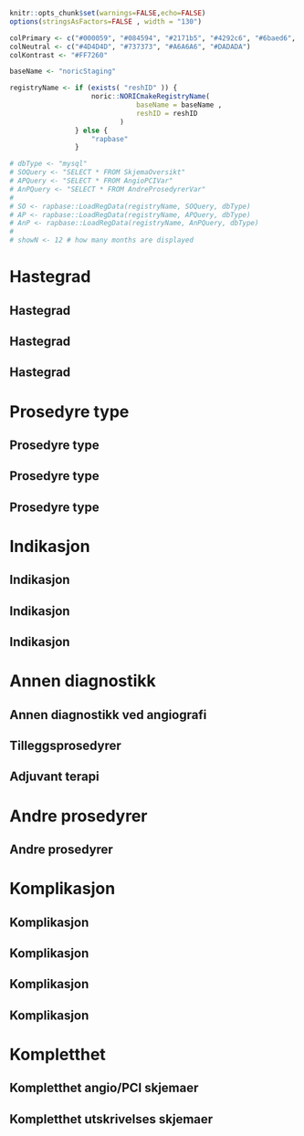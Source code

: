 ```r

knitr::opts_chunk$set(warnings=FALSE,echo=FALSE)
options(stringsAsFactors=FALSE , width = "130")

``` 


```r

colPrimary <- c("#000059", "#084594", "#2171b5", "#4292c6", "#6baed6", "#c6dbef")
colNeutral <- c("#4D4D4D", "#737373", "#A6A6A6", "#DADADA")
colKontrast <- "#FF7260"

``` 


```r

baseName <- "noricStaging"

registryName <- if (exists( "reshID" )) {
                    noric::NORICmakeRegistryName(
                               baseName = baseName ,
                               reshID = reshID
                           )
                } else {
                    "rapbase"
                }

# dbType <- "mysql"
# SOQuery <- "SELECT * FROM SkjemaOversikt"
# APQuery <- "SELECT * FROM AngioPCIVar"
# AnPQuery <- "SELECT * FROM AndreProsedyrerVar"
# 
# SO <- rapbase::LoadRegData(registryName, SOQuery, dbType)
# AP <- rapbase::LoadRegData(registryName, APQuery, dbType)
# AnP <- rapbase::LoadRegData(registryName, AnPQuery, dbType)
# 
# showN <- 12 # how many months are displayed
```

<!-- Hello! This is `r registryName`. -->

<!-- We currently have a `r dim(SO)` dataset. -->
<!-- Happy? -->

<!-- ```{r AnPPrepare,include=FALSE} -->

<!-- AnP$ProsedyreDato <- as.Date( AnP$ProsedyreDato) -->

<!-- AnP$Year <- as.numeric( -->
<!--     format( -->
<!--         x = AnP $ ProsedyreDato , -->
<!--         format = "%Y")) -->

<!-- AnP$nMonth <- as.numeric( -->
<!--     as.factor( -->
<!--         format( -->
<!--             AnP$ProsedyreDato , -->
<!--             format = "%y-%m"))) -->

<!-- AnP $ Day <- as.numeric( -->
<!--     AnP $ ProsedyreDato - min( AnP $ ProsedyreDato , na.rm = TRUE ) ) -->

<!-- AnP <- subset( -->
<!--     x = AnP , -->
<!--     subset = nMonth >= max( nMonth , na.rm = TRUE ) - showN ) -->

<!-- AnP $ Month <- as.factor( -->
<!--     format( -->
<!--         x = AnP $ ProsedyreDato , -->
<!--         format = "%y-%m")) -->

<!-- AnP$AnnenProsType <- factor( -->
<!--     x = AnP$AnnenProsType , -->
<!--     levels = c( -->
<!--         "Høyre hjertekateterisering" , -->
<!--         "Temporær pacemaker" , -->
<!--         "Perikardiocentese" , -->
<!--         "Ventilfilming" , -->
<!--         "Lukking av ASD/PFO" , -->
<!--         "Lukking av venstre aurikkel" , -->
<!--         "Impella") , -->
<!--     labels = c( -->
<!--         "Høyre kat." , -->
<!--         "Temp. pm" , -->
<!--         "Perikardiocentese" , -->
<!--         "Ventilfilming" , -->
<!--         "Lukking ASD/PFO" , -->
<!--         "Lukking v. aurikkel" , -->
<!--         "Impella") -->
<!--     ) -->

<!-- ``` -->



<!-- ```{r SOPrepare,include=FALSE} -->

<!-- SO$RegDate <- as.Date( -->
<!--     SO$HovedDato) -->

<!-- SO$Year <- as.numeric( -->
<!--     format( -->
<!--         x = SO$RegDate , -->
<!--         format = "%Y")) -->

<!-- SO$nMonth <- as.numeric( -->
<!--     as.factor( -->
<!--         format( -->
<!--             x = SO$RegDate , -->
<!--             format = "%y-%m"))) -->

<!-- SO <- subset( -->
<!--     x = SO , -->
<!--     subset = -->
<!--         (nMonth > max( nMonth , na.rm = TRUE ) - showN) & -->
<!--         (RegDate < Sys.Date()))     -->


<!--   # crude fix for Feiring and Rikshospitalet which have meaningless test data before 2015 -->
<!-- if ( SO$Sykehusnavn[1] %in% c("Feiring","Rikshospitalet")) SO <- SO [ which( SO$Year >= 2015 ) , ] -->

<!-- SO$Month <- as.factor( -->
<!--     format( -->
<!--         SO$RegDate , -->
<!--         format = "%y-%m")) -->

<!-- ```  -->




<!-- ```{r APprepare,include=FALSE} -->

<!-- AP$FodselsDato <- as.Date( AP$FodselsDato) -->

<!-- AP$InnleggelseHenvisendeSykehusDato <- as.Date( AP$InnleggelseHenvisendeSykehusDato) -->

<!-- AP$AnkomstPCIDato <- as.Date( AP$AnkomstPCIDato) -->

<!-- AP$ProsedyreDato <- as.Date( AP$ProsedyreDato) -->

<!-- AP$Sykehusnavn <- factor( AP$Sykehusnavn ) -->

<!-- AP $ AdmissionType <- car::recode( -->
<!--     var = AP $ OverflyttetFra , -->
<!--     recodes = " -->
<!--         'Annet sykehus'='Referred'; -->
<!--         '' = NA; -->
<!--         'Annen  avdeling på sykehuset' = NA; -->
<!--         'Nei, direkte inn til dette sykehus' = 'Directly admitted'; -->
<!--         'Omdirigert ambulanse' = 'Directly admitted'; -->
<!--         ") -->

<!-- AP $ Indikasjon2 <- factor( -->
<!--     car::recode( -->
<!--         var = AP $ Indikasjon , -->
<!--         recodes = " -->
<!--             'Stabil koronarsykdom'='SAP'; -->
<!--             'UAP'='UAP'; -->
<!--             'NSTEMI'='NSTEMI'; -->
<!--             'STEMI'='STEMI'; -->
<!--             'Hjertestans ved STEMI'='STEMI'; -->
<!--             'STEMI > 24h'='STEMI'; -->
<!--             'STEMI/Rescue PCI'='STEMI'; -->
<!--             'Uklare brystsmerter'='Uklare brystsmerter'; -->
<!--             else='Annet'; -->
<!--             ") , -->
<!--     levels = c("Uklare brystsmerter","SAP","UAP","NSTEMI","STEMI","Annet") ) -->


<!-- AP$Funn[which(AP$Funn %in% c("","Ikke konklusiv undersøkelse"))] <- NA -->
<!-- AP$NormaleKar <- as.numeric(AP$Funn == "Normalt /Ateromatos") -->

<!-- ```  -->



<!-- ```{r Daterecodes,include=FALSE} -->

<!-- AP$Year <- as.numeric( -->
<!--     format( -->
<!--         x = AP $ ProsedyreDato , -->
<!--         format = "%Y")) -->

<!-- AP$Week <- as.numeric( -->
<!--     format( -->
<!--         x = AP $ ProsedyreDato , -->
<!--         format = "%W")) -->


<!-- AP$nMonth <- as.numeric( -->
<!--     as.factor( -->
<!--         format( -->
<!--             AP$ProsedyreDato , -->
<!--             format = "%y-%m"))) -->

<!-- AP $ Day <- as.numeric( -->
<!--     AP $ ProsedyreDato - min( AP $ ProsedyreDato , na.rm = TRUE ) ) -->

<!-- ```  -->



<!-- ```{r subsetting,include=FALSE} -->

<!-- NSTEMI <- subset( -->
<!--     x = AP , -->
<!--     subset = (Indikasjon == "NSTEMI")) -->

<!-- NSTEMI $ Month <- as.factor( -->
<!--     format( -->
<!--         x = NSTEMI $ ProsedyreDato , -->
<!--         format = "%y-%m")) -->


<!-- AP <- subset( -->
<!--     x = AP , -->
<!--     subset = nMonth >= max( nMonth , na.rm = TRUE ) - showN ) -->

<!--  # crude fix for Feiring and Rikshospitalet which have meaningless test data before 2015 -->
<!-- if (AP$Sykehusnavn[1] %in% c("Feiring","Rikshospitalet")) AP <- AP [ which( AP$Year >= 2015 ) , ] -->

<!-- AP $ Month <- as.factor( -->
<!--     format( -->
<!--         x = AP $ ProsedyreDato , -->
<!--         format = "%y-%m")) -->

<!-- ```  -->


<!-- \title[Angio/PCI\\\Sexpr{AP$Sykehusnavn[1]}]{Norsk register for invasiv kardiologi (NORIC)\\Månedsrapport Angio/PCI\\ \Sexpr{AP$Sykehusnavn[1]}} -->


<!-- \begin{document} -->
<!-- \begin{tiny} -->

<!-- \maketitle -->


<!-- \section{Hastegrad} -->

# Hastegrad

## Hastegrad
<!-- ```{r FigNHastegrad,fig.cap="Antall prosedyrer etter hastegrad og måned",fig.width=8,fig.height=4,out.width="\\textwidth"} -->
<!-- pal <- colPrimary[c(1,3,5)] -->

<!-- op <- par( -->
<!--     mfcol = c (1,1) , -->
<!--     xpd = NA , -->
<!--     mar = c(5.1,4.1,4.1,13.1) , -->
<!--     bg = "#EEEEEE") -->

<!-- barplot( -->
<!--     xtabs( -->
<!--         formula = ~ Hastegrad + Month , -->
<!--         data = AP) , -->
<!--     las = 1 , -->
<!--     xlab = "Måned" , -->
<!--     ylab = "Antall" , -->
<!--     col = pal , -->
<!--     space = 0.2 , -->
<!--     border = FALSE) -->

<!-- legend( -->
<!--     "right" , -->
<!--     inset = -.28 , -->
<!--     bty = "n" , -->
<!--     horiz = FALSE , -->
<!--     fill = pal[3:1], -->
<!--     legend = sort( -->
<!--         unique(AP$Hastegrad) ,  -->
<!--         decreasing = T) , -->
<!--     cex = 1) -->

<!-- ``` -->
<!-- \end{frame} -->



## Hastegrad

<!-- ```{r TabNHastegrad,  results = 'asis'} -->
<!-- xtable::print.xtable( -->
<!--     x = xtable::xtable( -->
<!--         x = addmargins( -->
<!--             xtabs( -->
<!--                 formula = ~ Month + Hastegrad , -->
<!--                 data = AP)) , -->
<!--         caption = "Antall registrerte prosedyrer etter hastegrad og måned" , -->
<!--         digits = 0) , -->
<!--     booktabs = TRUE ) -->
<!-- ```    -->
<!-- \end{frame} -->



## Hastegrad
<!-- ```{r TabRHastegrad,  results = 'asis'} -->
<!-- xtable::print.xtable( -->
<!--     x = xtable::xtable( -->
<!--         100 * prop.table( -->
<!--             xtabs( -->
<!--                 formula = ~ Month + Hastegrad , -->
<!--                 data = AP) , -->
<!--             margin = 1) , -->
<!--         caption = "Prosentandel prosedyrer etter hastegrad og måned" , -->
<!--         digits = 1) , -->
<!--     booktabs = TRUE ) -->
<!-- ```    -->
<!-- \end{frame} -->




# Prosedyre type

## Prosedyre type

<!-- ```{r FigNProsedyreType,fig.cap="Antall prosedyrer etter type og måned",fig.width=8,fig.height=4,out.width="\\textwidth"} -->
<!-- pal <- colPrimary[c(1,3,5)] -->

<!-- op <- par( -->
<!--     mfcol = c (1,1) , -->
<!--     xpd = NA , -->
<!--     mar = c(5.1,4.1,4.1,13.1) , -->
<!--     bg = "#EEEEEE") -->

<!-- barplot( -->
<!--     xtabs( -->
<!--         formula = ~ ProsedyreType + Month , -->
<!--         data = AP) , -->
<!--     las = 1 , -->
<!--     xlab = "Måned" , -->
<!--     ylab = "Antall" , -->
<!--     col = pal , -->
<!--     space = 0.2 , -->
<!--     border = FALSE) -->

<!-- legend( -->
<!--     "right" , -->
<!--     inset = -.28 , -->
<!--     bty = "n" , -->
<!--     horiz = FALSE , -->
<!--     fill = pal[3:1], -->
<!--     legend = sort( -->
<!--         unique(AP$ProsedyreType) , -->
<!--         decreasing = TRUE ), -->
<!--     cex = 1) -->

<!-- ``` -->
<!-- \end{frame} -->


## Prosedyre type

<!-- ```{r TabNProsedyreType,  results = 'asis'} -->
<!-- xtable::print.xtable( -->
<!--     x = xtable::xtable( -->
<!--         x = addmargins( -->
<!--             xtabs( -->
<!--                 formula = ~ Month + ProsedyreType , -->
<!--                 data = AP)) , -->
<!--         caption = "Antall prosedyrer etter prosedyretype og måned" , -->
<!--         digits = 0) , -->
<!--     booktabs = TRUE ) -->
<!-- ```    -->
<!-- \end{frame} -->


## Prosedyre type

<!-- ```{r TabRProsedyreType,  results = 'asis'} -->
<!-- xtable::print.xtable( -->
<!--     x = xtable::xtable( -->
<!--         100 * prop.table( -->
<!--             xtabs( -->
<!--                 formula = ~ Month + ProsedyreType , -->
<!--                 data = AP) , -->
<!--             margin = 1) , -->
<!--         caption = "Prosentandel prosedyrer etter prosedyretype og måned" , -->
<!--         digits = 1) , -->
<!--     booktabs = TRUE ) -->
<!-- ```    -->
<!-- \end{frame} -->





# Indikasjon

## Indikasjon

<!-- ```{r FigNIndikasjon,fig.cap="Antall prosedyrer etter indikasjon og måned",fig.width=12,fig.height=6,out.width="\\textwidth"} -->

<!-- op <- par( -->
<!--     mfcol = c (1,1) , -->
<!--     xpd = NA , -->
<!--     mar = c(5.1,4.1,4.1,13.1) , -->
<!--     bg = "#EEEEEE") -->

<!-- barplot( -->
<!--     xtabs( -->
<!--         formula = ~ Indikasjon2 + Month , -->
<!--         data = AP) , -->
<!--     las = 1 , -->
<!--     xlab = "Måned" , -->
<!--     ylab = "Antall" , -->
<!--     col = colPrimary[6:1] , -->
<!--     space = 0.2 , -->
<!--     border = FALSE) -->

<!-- legend( -->
<!--     "right" , -->
<!--     inset = -.28 , -->
<!--     bty = "n" , -->
<!--     horiz = FALSE , -->
<!--     fill = colPrimary , -->
<!--     legend = levels(AP$Indikasjon2)[6:1] , -->
<!--     cex = 1) -->

<!-- ``` -->
<!-- \end{frame} -->


## Indikasjon

<!-- ```{r TabNIndikasjon,  results = 'asis'} -->
<!-- xtable::print.xtable( -->
<!--     x = xtable::xtable( -->
<!--         x = addmargins( -->
<!--             xtabs( -->
<!--                 formula = ~ Month + Indikasjon2 , -->
<!--                 data = AP)) , -->
<!--         caption = "Antall prosedyrer etter indikasjon og måned" , -->
<!--         digits = 0) , -->
<!--     booktabs = TRUE ) -->
<!-- ```    -->
<!-- \end{frame} -->


## Indikasjon

<!-- ```{r TabRIndikasjon,  results = 'asis'} -->
<!-- xtable::print.xtable( -->
<!--     x = xtable::xtable( -->
<!--         100 * prop.table( -->
<!--             xtabs( -->
<!--                 formula = ~ Month + Indikasjon2 , -->
<!--                 data = AP) , -->
<!--             margin = 1) , -->
<!--         caption = "Prosentandel prosedyrer etter indikasjon og måned" , -->
<!--         digits = 1) , -->
<!--     booktabs = TRUE ) -->
<!-- ```    -->
<!-- \end{frame} -->





# Annen diagnostikk



<!-- ```{r TabTillegg,include=FALSE} -->

<!-- PrintTabTilleggCol <- function(VAR){ -->

<!--     nVAR <- addmargins( -->
<!--         table( -->
<!--             AP$Month , -->
<!--             addNA( -->
<!--                 factor( -->
<!--                     AP[,VAR] , -->
<!--                     levels = c("Ja","Nei","")))) , -->
<!--         margin = 1 ) -->

<!--     nVARja <- sprintf( -->
<!--         "%3.0f" , -->
<!--         nVAR[ ,  -->
<!--              which(colnames(nVAR)=="Ja") -->
<!--              ] ) -->

<!--     rVAR <- round( -->
<!--         100 * prop.table( -->
<!--                   nVAR , -->
<!--                   margin = 1 ) , -->
<!--         digits = 1 ) -->

<!--     rVARja <- sprintf( -->
<!--         "%4.1f" , -->
<!--         rVAR[ ,  -->
<!--              which(colnames(rVAR)=="Ja") -->
<!--              ] ) -->

<!--     return( -->
<!--         paste( -->
<!--             nVARja , -->
<!--             " (", -->
<!--             rVARja , -->
<!--             ")" , -->
<!--             sep = "")) -->

<!-- } -->

<!-- #  Rotablator,trombeaspirasjon, IABP , -->

<!-- TilleggVars <- c( -->
<!--     "FFR", -->
<!--     "Doppler", -->
<!--     "IVUS", -->
<!--     "OCT", -->
<!--     "IFR", -->
<!--     "NIRS", -->
<!--     "HoyreHjerteKat", -->
<!--     "Perikardiocentese", -->
<!--     "Pacemaker", -->
<!--     "Aortaballongpumpe", -->
<!--     "Impella", -->
<!--     "Trombectomy", -->
<!--     "ECMO", -->
<!--     "AnnenDiag") -->

<!-- IndexMinEnTillegg <- unique( -->
<!--     unlist( -->
<!--         lapply( -->
<!--             X = TilleggVars , -->
<!--             FUN = function(X) which( AP[,X] == "Ja" ) -->
<!--         ) -->
<!--     ) -->
<!-- ) -->

<!-- AP$IngenTillegg <- "Ja" -->
<!-- AP$IngenTillegg[IndexMinEnTillegg] <- "Nei" -->

<!-- TabTillegg <- cbind( -->
<!--     PrintTabTilleggCol("FFR") , -->
<!--     PrintTabTilleggCol("Doppler" ) , -->
<!--     PrintTabTilleggCol("IVUS") , -->
<!--     PrintTabTilleggCol("OCT") , -->
<!--     PrintTabTilleggCol("IFR") , -->
<!--     PrintTabTilleggCol("NIRS") , -->
<!--     PrintTabTilleggCol("HoyreHjerteKat") , -->
<!--     PrintTabTilleggCol("Perikardiocentese") , -->
<!--     PrintTabTilleggCol("Pacemaker") , -->
<!--     PrintTabTilleggCol("Aortaballongpumpe") , -->
<!--     PrintTabTilleggCol("Impella") , -->
<!--     PrintTabTilleggCol("Trombectomy") , -->
<!--     PrintTabTilleggCol("ECMO") , -->
<!--     PrintTabTilleggCol("AnnenDiag") , -->
<!--     PrintTabTilleggCol("IngenTillegg") -->
<!--     ) -->

<!-- TilleggLabels <- c( -->
<!--     "FFR", -->
<!--     "Doppler" , -->
<!--     "IVUS", -->
<!--     "OCT", -->
<!--     "IFR", -->
<!--     "NIRS", -->
<!--     "Høyre kat.", -->
<!--     "Perikardiocentese", -->
<!--     "PM", -->
<!--     "IABP", -->
<!--     "Impella", -->
<!--     "Trombectomy", -->
<!--     "ECMO", -->
<!--     "Annen", -->
<!--     "Ingen") -->

<!-- # AdjuvantTerapi -->

<!-- rownames( TabTillegg ) <- c( levels( AP $ Month ) , "Totalt" ) -->
<!-- colnames( TabTillegg ) <- c( TilleggLabels ) -->

<!-- ```  -->



## Annen diagnostikk ved angiografi

<!-- \begin{table}[!tbp] -->
<!-- \caption{Totalt antall (prosent) tilleggsprosedyrer etter måned} -->
<!-- \centering -->

<!-- ```{r PrintTableTillegg1,results='asis'} -->

<!-- Hmisc::latex( -->
<!--     object = TabTillegg[,1:6] , -->
<!--     booktabs = TRUE, -->
<!--     table.env = FALSE , -->
<!--     col.just = rep("r",length(colnames(TabTillegg))) , -->
<!--     center = "none" , -->
<!--     title = "", -->
<!--     file = "") -->

<!-- ``` -->

<!-- \end{table} -->
<!-- \end{frame} -->
  
  


## Tilleggsprosedyrer

<!-- \begin{table}[!tbp] -->
<!-- \caption{Totalt antall (prosent) tilleggsprosedyrer etter måned} -->
<!-- \centering -->

<!-- ```{r PrintTableTillegg2,results='asis'} -->

<!-- Hmisc::latex( -->
<!--     object = TabTillegg[,7:8] , -->
<!--     booktabs = TRUE, -->
<!--     table.env = FALSE , -->
<!--     col.just = rep("r",length(colnames(TabTillegg))) , -->
<!--     center = "none" , -->
<!--     title = "", -->
<!--     file = "") -->

<!-- ``` -->

<!-- \end{table} -->
<!-- \end{frame} -->




## Adjuvant terapi

<!-- \begin{table}[!tbp] -->
<!-- \caption{Totalt antall (prosent) tilleggsprosedyrer etter måned} -->
<!-- \centering -->

<!-- \resizebox{\textwidth}{!}{ -->

<!-- ```{r PrintTableTillegg3,results='asis'} -->

<!-- Hmisc::latex( -->
<!--     object = TabTillegg[,9:15] , -->
<!--     booktabs = TRUE, -->
<!--     table.env = FALSE , -->
<!--     col.just = rep("r",length(colnames(TabTillegg))) , -->
<!--     center = "none" , -->
<!--     title = "", -->
<!--     file = "") -->

<!-- ``` -->
<!-- } -->
<!-- \end{table} -->
<!-- \end{frame} -->




# Andre prosedyrer

## Andre prosedyrer

<!-- ```{r TabNAndreProsedyrer,  results = 'asis'} -->

<!-- TabNAndreProsedyrer <- addmargins( -->
<!--     xtabs( -->
<!--         formula = ~ Month + AnnenProsType , -->
<!--         data = AnP)) -->

<!-- xtable::print.xtable( -->
<!--     x = xtable::xtable( -->
<!--         x = TabNAndreProsedyrer , -->
<!--         caption = "Antall andre prosedyrer (uten angio/PCI  etter prosedyretype og måned" , -->
<!--         digits = 0) , -->
<!--     rotate.colnames = TRUE , -->
<!-- #    scalebox = 0.8 , -->
<!--     booktabs = TRUE ) -->

<!-- ```    -->
<!-- \end{frame} -->



# Komplikasjon


## Komplikasjon
<!--   \framesubtitle{ på lab \Sexpr{ paste0( range( AP$ProsedyreDato ) , collapse = ' -- ' )}} -->
<!-- ```{r TabLabKompl,results='asis'} -->

<!-- LabKomplikasjoner <- data.frame( -->
<!--     VarName = c( -->
<!--         "LabKomplikasjon" , -->
<!--         "LabKompAllergiskLettModerat" , -->
<!--         "LabKompAllergiskAlvorlig" , -->
<!--         "LabKompBehkrevendeArytmi" , -->
<!--         "LabKompHemodynamisk" , -->
<!--         "LabKompNeurologisk" , -->
<!--         "LabKompVaskulaerIkkeKoronar" , -->
<!--         "LabKompMistetStent" , -->
<!--         "LabKompVedvarSidegrensokkl" , -->
<!--         "LabKompPerforasjon" , -->
<!--         "LabKompTamponade" , -->
<!--         "LabKompAkuttACBOperasjon" , -->
<!--         "LabKompAnnenAlv" , -->
<!--         "LabKompDod" -->
<!--     ) , -->
<!--     Komplikasjon = c( -->
<!--         "Alle komplikasjoner" , -->
<!--         "Allergisk reaksjon lett/moderat" , -->
<!--         "Allergisk reaksjon alvorlig" , -->
<!--         "Behandlingskrevende arytmi" , -->
<!--         "Hemodynamisk" , -->
<!--         "Neurologisk" , -->
<!--         "Vaskulaer (men ikke koronar)" , -->
<!--         "Mistet stent" , -->
<!--         "Vedvarende sidegrensokklusjon" , -->
<!--         "Perforasjon" , -->
<!--         "Tamponade" , -->
<!--         "Akutt ACB-operasjon fra lab" , -->
<!--         "Annen alvorlig" , -->
<!--         "Død" -->
<!--     ) -->
<!-- ) -->

<!-- LabKomplikasjoner$Antall <- unlist( -->
<!--     lapply( -->
<!--         X = LabKomplikasjoner$VarName , -->
<!--         FUN = function(X) try( -->
<!--                               sum( AP[,X] == "Ja" , na.rm = TRUE ) -->
<!--                               ) -->
<!--         ) -->
<!--     ) -->

<!-- LabKomplikasjoner$Prosent <- round( -->
<!--     100 * LabKomplikasjoner$Antall / dim(AP)[1] , -->
<!--     digits = 1 ) -->

<!-- i.labkomp <- order(LabKomplikasjoner$Prosent) -->

<!-- LabKomplikasjoner <- LabKomplikasjoner[i.labkomp,] -->

<!-- Hmisc::latex( -->
<!--     object = LabKomplikasjoner[,-1] , -->
<!--     booktabs = TRUE, -->
<!--     table.env = FALSE , -->
<!--     col.just = c("l","r","r") , -->
<!--     rowname = NULL , -->
<!-- #    center = "none" , -->
<!--     title = "", -->
<!--     file = "") -->

<!-- ```    -->

<!-- \end{frame} -->


## Komplikasjon
<!--   \framesubtitle{på lab \Sexpr{ paste0( range( AP$ProsedyreDato ) , collapse = ' -- ' )}} -->

<!-- ```{r FigLabKompl,fig.cap="Prosentandel komplikasjoner på laboratoriet",echo=FALSE,fig.pos='!h',fig.width=10,fig.height=5,out.width="\\textwidth"} -->

<!-- par( -->
<!--     mar = c(4,15,2,2) , -->
<!--     xpd = NA , -->
<!--     las = 1) -->

<!-- lk <- LabKomplikasjoner[,4]; names(lk) <- LabKomplikasjoner[,2] -->

<!-- xBarplot <- barplot( -->
<!--     lk , -->
<!--     xlab = "Andel (%)" , -->
<!--     horiz = TRUE , -->
<!--     border = FALSE ) -->

<!-- text( -->
<!--     x = LabKomplikasjoner[,4] , -->
<!--     y = xBarplot , -->
<!--     pos = 4 , -->
<!--     col = "#000000AA" , -->
<!--     labels = LabKomplikasjoner[,3]) -->

<!-- ```    -->

<!-- \end{frame} -->




## Komplikasjon
<!--   \framesubtitle{på avdelingen \Sexpr{paste0( range( AP$ProsedyreDato ) , collapse = ' -- ' )}} -->

<!-- ```{r TabAvdKompl,results='asis'} -->

<!-- AvdKomplikasjoner <- data.frame( -->
<!--     VarName = c( -->
<!--         "AvdKomp" , -->
<!--         "AvdKompAllergisk" , -->
<!--         "AvdKompBlodning" , -->
<!--         "AvdKompVaskulaer" , -->
<!--         "AvdKompNeurologiskKomp" , -->
<!--         "AvdKompNyNyreinsuffisiens" , -->
<!--         "AvdKompTamponade" , -->
<!--         "AvdKompPCI" , -->
<!--         "AvdKompACB" , -->
<!--         "AvdKompHjerteinfarkt" , -->
<!--         "AvdKompAnnenAlvorlig" , -->
<!--         "AvdKompDod" -->
<!--     ) , -->
<!--     Komplikasjon = c( -->
<!--         "Alle komplikasjoner" , -->
<!--         "Allergisk senkomplikasjon" , -->
<!--         "Noen form for blodning" , -->
<!--         "Vaskulaer (men ikke koronare kar)" , -->
<!--         "Neurologisk" , -->
<!--         "Nytilkommet nyreinsuffisiens" , -->
<!--         "Tamponade" , -->
<!--         "Re-PCI (behandlet segment)" , -->
<!--         "ACB-operasjon (ikke fra lab)" , -->
<!--         "Hjerteinfarkt" , -->
<!--         "Annen alvorlig" , -->
<!--         "Død" -->
<!--     ) -->
<!-- ) -->

<!-- AvdKomplikasjoner$Antall <- unlist( -->
<!--     lapply( -->
<!--         X = AvdKomplikasjoner$VarName , -->
<!--         FUN = function(X) try( -->
<!--                               sum( AP[,X] == "Ja" , na.rm = TRUE ) -->
<!--                               ) -->
<!--         ) -->
<!--     ) -->

<!-- AvdKomplikasjoner$Prosent <- round( -->
<!--     100 * AvdKomplikasjoner$Antall / dim(AP)[1] , -->
<!--     digits = 1 ) -->

<!-- i.labkomp <- order(AvdKomplikasjoner$Prosent) -->

<!-- AvdKomplikasjoner <- AvdKomplikasjoner[i.labkomp,] -->

<!-- Hmisc::latex( -->
<!--     object = AvdKomplikasjoner[,-1] , -->
<!--     booktabs = TRUE, -->
<!--     table.env = FALSE , -->
<!--     rowname = NULL , -->
<!--     col.just = c("l","r","r") , -->
<!-- #    center = "none" , -->
<!--     title = "", -->
<!--     file = "") -->

<!-- ```    -->

<!-- \end{frame} -->




## Komplikasjon
<!--   \framesubtitle{på avdelingen \Sexpr{paste0( range( AP$ProsedyreDato ) , collapse = ' -- ' )}} -->

<!-- ```{r FigAvdKompl,fig.cap="Prosentandel komplikasjoner på avdelingen",echo=FALSE,fig.pos='!h',fig.width=10,fig.height=5,out.width="\\textwidth"} -->

<!-- par( -->
<!--     mar = c(4,15,2,2) , -->
<!--     xpd = NA , -->
<!--     las = 1) -->

<!-- ak <- AvdKomplikasjoner[,4]; names(ak) <- AvdKomplikasjoner[,2] -->

<!-- xBarplot <- barplot( -->
<!--     ak , -->
<!--     xlab = "Andel (%)" , -->
<!--     horiz = TRUE , -->
<!--     border = FALSE -->
<!--     ) -->

<!-- text( -->
<!--     x = AvdKomplikasjoner[,4] , -->
<!--     y = xBarplot , -->
<!--     pos = 4 , -->
<!--     col = "#000000AA" , -->
<!--     labels = AvdKomplikasjoner[,3]) -->

<!-- ```  -->

<!-- \end{frame} -->




# Kompletthet

## Kompletthet angio/PCI skjemaer

<!-- ```{r SOtab1,results='asis'} -->

<!-- nSOA <- with( -->
<!--     SO[ which( SO$Skjemanavn == "AngioPCI" ) , ] , -->
<!--     table( -->
<!--         Month , -->
<!--         factor( -->
<!--             SkjemaStatus, -->
<!--             levels=c(0,-1,1) , -->
<!--             labels = c("Tomt","Begynt","Ferdigstilt")))) -->

<!-- rSOA <- round( -->
<!--     100 * prop.table( -->
<!--               nSOA , -->
<!--               margin = 1 ) , -->
<!--     digits = 1 ) -->

<!-- TABkompletthet <- cbind( -->
<!--     rowSums(nSOA) , -->
<!--     nSOA[ , which( colnames(nSOA)=="Ferdigstilt" ) ] , -->
<!--     rSOA[ , which( colnames(rSOA)=="Ferdigstilt" ) ] ) -->
<!-- colnames(TABkompletthet) <- c("Totalt","Ferdigstilt","Prosent") -->

<!-- xtable::print.xtable( -->
<!--     x = xtable::xtable( -->
<!--         x = TABkompletthet , -->
<!--         caption = "Antall hoved registreringsskjemaer etter måned" , -->
<!--         digits = c(0,0,0,1)) , -->
<!--     booktabs = TRUE ) -->

<!-- ```    -->
<!-- \end{frame} -->



## Kompletthet utskrivelses skjemaer

<!-- ```{r SOtab2,results='asis'} -->

<!-- nSOU <- with( -->
<!--     SO[ which( SO$Skjemanavn == "Utskrivelse" ) , ] , -->
<!--     table( -->
<!--         Month , -->
<!--         factor( -->
<!--             SkjemaStatus, -->
<!--             levels=c(0,-1,1) , -->
<!--             labels = c("Tomt","Begynt","Ferdigstilt")))) -->

<!-- rSOU <- round( -->
<!--     100 * prop.table( -->
<!--               nSOU , -->
<!--               margin = 1 ) , -->
<!--     digits = 1 ) -->

<!-- TABkompletthet <- cbind( -->
<!--     rowSums(nSOU) , -->
<!--     nSOU[ , which( colnames(nSOU)=="Ferdigstilt" ) ] , -->
<!--     rSOU[ , which( colnames(rSOU)=="Ferdigstilt" ) ] ) -->
<!-- colnames(TABkompletthet) <- c("Totalt","Ferdigstilt","Prosent") -->

<!-- xtable::print.xtable( -->
<!--     x = xtable::xtable( -->
<!--         x = TABkompletthet , -->
<!--         caption = "Antall utskrivelsesskjemaer etter måned" , -->
<!--         digits = c(0,0,0,1)) , -->
<!--     booktabs = TRUE ) -->

<!-- ```    -->
<!-- \end{frame} -->




<!-- \end{tiny} -->
<!-- \end{document} -->
